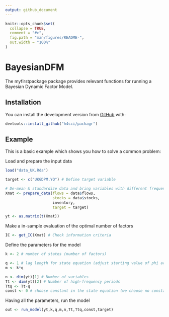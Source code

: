 ```yaml
---
output: github_document
---
```


<!-- README.md is generated from README.Rmd. Please edit that file -->

```r
knitr::opts_chunk$set(
  collapse = TRUE,
  comment = "#>",
  fig.path = "man/figures/README-",
  out.width = "100%"
)
```

# BayesianDFM

<!-- badges: start -->
<!-- badges: end -->

The myfirstpackage package provides relevant functions for running a Bayesian Dynamic Factor Model.

## Installation

You can install the development version from [GitHub](https://github.com/) with:

```r

devtools::install_github("h4sci/packagr")
```
## Example

This is a basic example which shows you how to solve a common problem:

Load and prepare the input data
```r

load("data_UK.Rda")

target <- c("UKGDPM.YQ") # Define target variable

# De-mean & standardize data and bring variables with different frequency in one matrix
Xmat <- prepare_data(flows = data$flows,
                     stocks = data$stocks,
                     inventory,
                     target = target)

yt <- as.matrix(t(Xmat))

```

Make a in-sample evaluation of the optimal number of factors

```r
IC <- get_IC(Xmat) # Check information criteria

```

Define the parameters for the model

```r
k <- 2 # number of states (number of factors)

q <- 1 # lag length for state equation (adjust starting value of phi accordingly)
m <- k*q

n <- dim(yt)[1] # Number of variables
Tt <- dim(yt)[2] # Number of high-frequency periods
Ttq <- Tt-q
const <- 0 # choose constant in the state equation (we choose no constant)

```

Having all the parameters, run the model

```r
out <- run_model(yt,k,q,m,n,Tt,Ttq,const,target)

```

